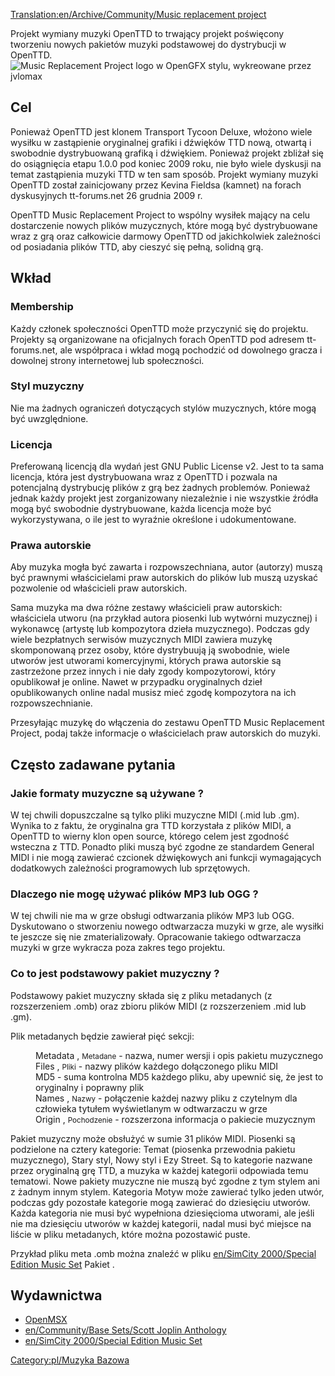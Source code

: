 [[Translation:en/Archive/Community/Music replacement project]]
 <!--{{-}}-->
Projekt wymiany muzyki OpenTTD to trwający projekt poświęcony tworzeniu nowych pakietów muzyki podstawowej do dystrybucji w OpenTTD. 
[[File:en/OpenMRP OGFX.png|frame|border|text-top|right|Music Replacement Project logo w OpenGFX stylu, wykreowane przez [http://www.tt-forums.net/memberlist.php?mode=viewprofile&u=2248 jvlomax] ]]

==Cel==
Ponieważ OpenTTD jest klonem Transport Tycoon Deluxe, włożono wiele wysiłku w zastąpienie oryginalnej grafiki i dźwięków TTD nową, otwartą i swobodnie dystrybuowaną grafiką i dźwiękiem. Ponieważ projekt zbliżał się do osiągnięcia etapu 1.0.0 pod koniec 2009 roku, nie było wiele dyskusji na temat zastąpienia muzyki TTD w ten sam sposób. Projekt wymiany muzyki OpenTTD został zainicjowany przez Kevina Fieldsa (kamnet) na forach dyskusyjnych tt-forums.net 26 grudnia 2009 r.

OpenTTD Music Replacement Project to wspólny wysiłek mający na celu dostarczenie nowych plików muzycznych, które mogą być dystrybuowane wraz z grą oraz całkowicie darmowy OpenTTD od jakichkolwiek zależności od posiadania plików TTD, aby cieszyć się pełną, solidną grą.

==Wkład==
===Membership===
Każdy członek społeczności OpenTTD może przyczynić się do projektu. Projekty są organizowane na oficjalnych forach OpenTTD pod adresem tt-forums.net, ale współpraca i wkład mogą pochodzić od dowolnego gracza i dowolnej strony internetowej lub społeczności.
===Styl muzyczny===
Nie ma żadnych ograniczeń dotyczących stylów muzycznych, które mogą być uwzględnione.
===Licencja===
Preferowaną licencją dla wydań jest GNU Public License v2. Jest to ta sama licencja, która jest dystrybuowana wraz z OpenTTD i pozwala na potencjalną dystrybucję plików z grą bez żadnych problemów. Ponieważ jednak każdy projekt jest zorganizowany niezależnie i nie wszystkie źródła mogą być swobodnie dystrybuowane, każda licencja może być wykorzystywana, o ile jest to wyraźnie określone i udokumentowane.
===Prawa autorskie===
Aby muzyka mogła być zawarta i rozpowszechniana, autor (autorzy) muszą być prawnymi właścicielami praw autorskich do plików lub muszą uzyskać pozwolenie od właścicieli praw autorskich.

Sama muzyka ma dwa różne zestawy właścicieli praw autorskich: właściciela utworu (na przykład autora piosenki lub wytwórni muzycznej) i wykonawcę (artystę lub kompozytora dzieła muzycznego). Podczas gdy wiele bezpłatnych serwisów muzycznych MIDI zawiera muzykę skomponowaną przez osoby, które dystrybuują ją swobodnie, wiele utworów jest utworami komercyjnymi, których prawa autorskie są zastrzeżone przez innych i nie dały zgody kompozytorowi, który opublikował je online. Nawet w przypadku oryginalnych dzieł opublikowanych online nadal musisz mieć zgodę kompozytora na ich rozpowszechnianie.

Przesyłając muzykę do włączenia do zestawu OpenTTD Music Replacement Project, podaj także informacje o właścicielach praw autorskich do muzyki. 



==Często zadawane pytania==

===Jakie formaty muzyczne są używane ?===
W tej chwili dopuszczalne są tylko pliki muzyczne MIDI (.mid lub .gm). Wynika to z faktu, że oryginalna gra TTD korzystała z plików MIDI, a OpenTTD to wierny klon open source, którego celem jest zgodność wsteczna z TTD. Ponadto pliki muszą być zgodne ze standardem General MIDI i nie mogą zawierać czcionek dźwiękowych ani funkcji wymagających dodatkowych zależności programowych lub sprzętowych.

===Dlaczego nie mogę używać plików MP3 lub OGG ?===
W tej chwili nie ma w grze obsługi odtwarzania plików MP3 lub OGG. Dyskutowano o stworzeniu nowego odtwarzacza muzyki w grze, ale wysiłki te jeszcze się nie zmaterializowały. Opracowanie takiego odtwarzacza muzyki w grze wykracza poza zakres tego projektu.

===Co to jest podstawowy pakiet muzyczny ?===
Podstawowy pakiet muzyczny składa się z pliku metadanych (z rozszerzeniem .omb) oraz zbioru plików MIDI (z rozszerzeniem .mid lub .gm).

Plik metadanych będzie zawierał pięć sekcji:

:Metadata , <small>Metadane</small> - nazwa, numer wersji i opis pakietu muzycznego
:Files , <small>Pliki</small> - nazwy plików każdego dołączonego pliku MIDI
:MD5 - suma kontrolna MD5 każdego pliku, aby upewnić się, że jest to oryginalny i poprawny plik
:Names , <small>Nazwy</small> - połączenie każdej nazwy pliku z czytelnym dla człowieka tytułem wyświetlanym w odtwarzaczu w grze
:Origin , <small>Pochodzenie</small> - rozszerzona informacja o pakiecie muzycznym

Pakiet muzyczny może obsłużyć w sumie 31 plików MIDI. Piosenki są podzielone na cztery kategorie: Temat (piosenka przewodnia pakietu muzycznego), Stary styl, Nowy styl i Ezy Street. Są to kategorie nazwane przez oryginalną grę TTD, a muzyka w każdej kategorii odpowiada temu tematowi. Nowe pakiety muzyczne nie muszą być zgodne z tym stylem ani z żadnym innym stylem. Kategoria Motyw może zawierać tylko jeden utwór, podczas gdy pozostałe kategorie mogą zawierać do dziesięciu utworów. Każda kategoria nie musi być wypełniona dziesięcioma utworami, ale jeśli nie ma dziesięciu utworów w każdej kategorii, nadal musi być miejsce na liście w pliku metadanych, które można pozostawić puste.

Przykład pliku meta .omb można znaleźć w pliku [[en/SimCity 2000/Special Edition Music Set]] Pakiet .

==Wydawnictwa==
*[[pl/Archive/Community/OpenMSX|OpenMSX]]
*[[en/Community/Base Sets/Scott Joplin Anthology]]
*[[en/SimCity 2000/Special Edition Music Set]]

<!--[[Category:Base Music]]-->[[Category:pl/Muzyka Bazowa]]